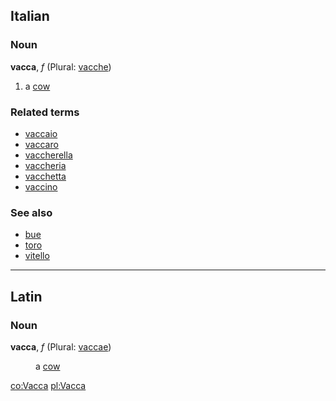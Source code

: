 ==Italian==
===Noun===
'''vacca''', ''f'' (Plural: [[vacche]])

# a [[cow]]

===Related terms===
*[[vaccaio]]
*[[vaccaro]]
*[[vaccherella]]
*[[vaccheria]]
*[[vacchetta]]
*[[vaccino]]

===See also===
*[[bue]]
*[[toro]]
*[[vitello]]

----

==Latin==
===Noun===
'''vacca''', ''f'' (Plural: [[vaccae]])

: a [[cow]]

[[co:Vacca]]
[[pl:Vacca]]